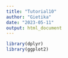 ```yaml
---
title: "Tutorial10"
author: "Gietika"
date: "2023-05-11"
output: html_document
---
```


```r

library(dplyr)
library(ggplot2)

```

